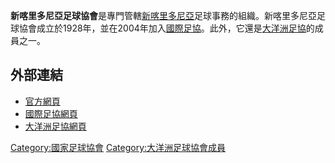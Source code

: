 {{國家足協
|Name               = 新喀里多尼亞足球協會
|Logo               = <!-- 檔案不存在 FFAS.svg ，可從英文維基百科取得 -->
|Founded            = 1928年
|FIFA affiliation   = 2004年
|Region             = [[大洋洲足協|大洋洲足協]]
|Region affiliation = 1969年
|President          = Claude Fournier
}}

'''新喀里多尼亞足球協會'''是專門管轄[[新喀里多尼亞|新喀里多尼亞]]足球事務的組織。新喀里多尼亞足球協會成立於1928年，並在2004年加入[[國際足協|國際足協]]。此外，它還是[[大洋洲足協|大洋洲足協]]的成員之一。

==外部連結==
* [http://www.fedcalfoot.com 官方網頁] {{Wayback|url=http://www.fedcalfoot.com/ |date=20080411070746 }}
* [http://www.fifa.com/associations/association=ncl/index.html 國際足協網頁] {{Wayback|url=http://www.fifa.com/associations/association=ncl/index.html |date=20120513143059 }}
* [https://web.archive.org/web/20160304124934/http://www.oceaniafootball.com/ofc/MemberAssociations/MemberAssociations/tabid/187/MA/a324ca30-2d53-4802-abd2-1c13c66140c3/MATitle/New%20Caledonia/language/en-US/Default.aspx 大洋洲足協網頁]

{{大洋洲足球協會成員}}

[[Category:國家足球協會|Category:國家足球協會]]
[[Category:大洋洲足球協會成員|Category:大洋洲足球協會成員]]